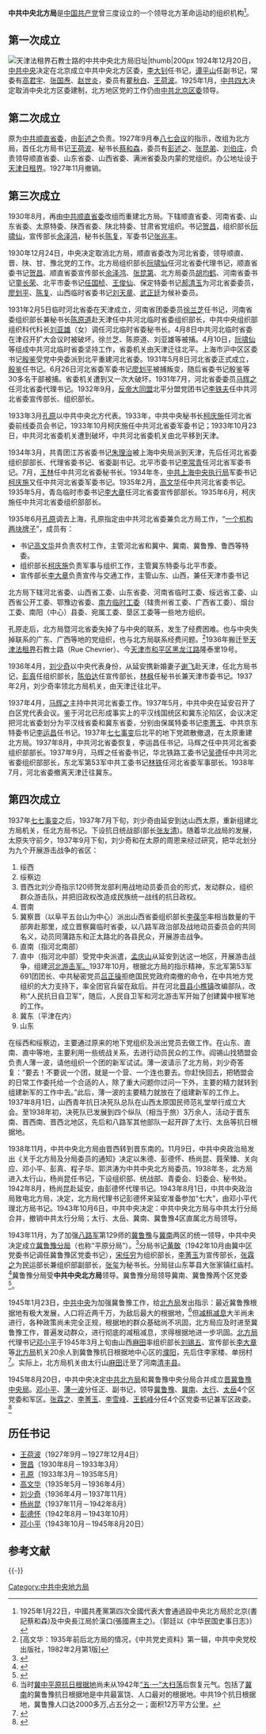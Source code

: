 '''中共中央北方局'''是[[中国共产党|中国共产党]]曾三度设立的一个领导北方革命运动的组织机构<ref>1925年1月22日，中國共產黨第四次全國代表大會通過設中央北方局於北京(書記蔡和森)及中央長江局於漢口(張國燾主之)。（郭廷以《中华民国史事日志》）</ref>。

==第一次成立==
[[File:中共中央北方局旧址.jpg|天津法租界石教士路的[[中共中央北方局旧址]]|thumb|200px]]
1924年12月20日，[[中共中央|中共中央]]决定在北京成立中共中央北方区委，[[李大钊|李大钊]]任书记，[[谭平山|谭平山]]任副书记，常委有[[高君宇|高君宇]]、[[张国焘|张国焘]]、[[赵世炎|赵世炎]]，委员有[[瞿秋白|瞿秋白]]、[[王荷波|王荷波]]。1925年1月，[[中共四大|中共四大]]决定取消中央北方区委建制，北方地区党的工作仍由[[中共北京区委|中共北京区委]]领导。

==第二次成立==
原为[[中共顺直省委|中共顺直省委]]，由[[彭述之|彭述之]]负责。1927年9月奉[[八七会议|八七会议]]的指示，改组为北方局，首任北方局书记[[王荷波|王荷波]]、秘书长[[蔡和森|蔡和森]]，委员有[[彭述之|彭述之]]、[[张昆弟|张昆弟]]、[[刘伯庄|刘伯庄]]，负责领导顺直省委、山东省委、山西省委、满洲省委及内蒙的党组织。办公地址设于[[天津日租界|天津日租界]]。1927年11月撤销。
==第三次成立==
1930年8月，再由[[中共顺直省委|中共顺直省委]]改组而重建北方局。下辖顺直省委、河南省委、山东省委、太原特委、陕西省委、陕北特委、甘肃省党组织。书记[[贺昌|贺昌]]，组织部长[[阮啸仙|阮啸仙]]，宣传部长[[余泽鸿|余泽鸿]]，秘书长[[陈复|陈复]]，军委书记[[张兆丰|张兆丰]]。

1930年12月24日，中央决定取消北方局，顺直省委改为河北省委，领导顺直、晋、陕、甘、豫北党的工作。北方局组织部长[[阮啸仙|阮啸仙]]任河北省委代理书记，顺直省委书记[[贺昌|贺昌]]、顺直省委宣传部长[[余泽鸿|余泽鸿]]、[[张昆第|张昆第]]、北方局委员[[胡均鹤|胡均鹤]]、河南省委书记[[童长荣|童长荣]]、北平市委书记[[任国桢|任国桢]]、[[王俊仙|王俊仙]]、保定特委书记[[郝清玉|郝清玉]]为河北省委委员，[[廖划平|廖划平]]、[[陈复|陈复]]、山西临时省委书记[[刘天章|刘天章]]、[[武正廷|武正廷]]为候补委员。

1931年2月5日临时河北省委在天津成立，河南省团委委员[[徐兰芝|徐兰芝]]任书记，河南省委组织部长兼秘书长[[陈原道|陈原道]]赴天津任中共河北临时省委组织部长，中共中央组织部组织科代科长[[刘亚雄|刘亚雄]]（女）调任河北临时省委秘书长。4月8日中共河北临时省委在津召开扩大会议时被破坏，徐兰芝、陈原道、刘亚雄等被捕。4月10日，[[阮啸仙|阮啸仙]]等组成中共河北临时省委坚持工作，省委机关由天津迁往北平。上海市沪中区区委书记[[殷鉴|殷鉴]]受党中央委派到北平重建河北省委。1931年5月8日河北省委正式成立，[[殷鉴|殷鉴]]任书记。6月26日河北省委军委书记[[廖划平|廖划平]]被捕叛变，随后省委书记殷鉴等30多名干部被捕。省委机关遭到又一次大破坏。1931年7月，河北省委委员[[马辉之|马辉之]]任河北省委代理书记。1932年9月，[[反帝大同盟|反帝大同盟]]北平分盟党团书记[[李铁夫|李铁夫]]任中共河北省委宣传部长、组织部长。

1933年3月[[孔原|孔原]]以中共中央北方代表。1933年，中共中央秘书长[[柯庆施|柯庆施]]任河北省委前线委员会书记，1933年10月柯庆施任中共河北省委军委书记；1933年10月23日，中共河北省委机关遭到破坏，中共河北省委机关由北平移到天津。

1934年3月，共青团江苏省委书记[[朱理治|朱理治]]被上海中央局派到天津，先后任河北省委组织部部长、代理省委书记、省委副书记。北平市委书记[[李常青|李常青]]任河北省军委书记。7月，[[王林_(1915年)|王林]]任中共河北省委秘书长。1934年冬，[[中共上海中央执行局|中共上海中央执行局]]军委书记[[柯庆施|柯庆施]]又任中共河北省委军委书记。1935年2月，[[高文华|高文华]]任中共河北省委书记。1935年5月，青岛临时市委书记[[李大章|李大章]]任河北省委宣传部部长。1935年6月，柯庆施任中共河北省委组织部部长。

1935年6月[[孔原|孔原]]调去上海，孔原指定由中共河北省委兼负北方局工作，“[[一个机构两块牌子|一个机构两块牌子]]”，成员有：
*书记[[高文华_(1904年)|高文华]]并负责农村工作，主管河北省和冀中、冀南、冀鲁豫、鲁西等特委。
*组织部长[[柯庆施|柯庆施]]负责军事与组织工作，主管冀东特委与北平市委。
*宣传部长[[李大章|李大章]]负责宣传与交通工作，主管山东、山西，兼任天津市委书记
北方局下辖河北省委、山西省工委、山东省委、河南省临时工委、绥远省工委、山西省公开工委、鄂豫边省委、[[中共南方临时工委|南方临时工委]]（辖贵州省工委、广西省工委）、烟台工委、南阳（中心）县委、宛属工委、垦区工委等一些地方组织。

孔原走后，北方局暨河北省委失掉了与中央的联系，发生了经费困难。也与中央失掉联系的广东、广西等地的党组织，也与北方局联系经费问题。<ref>[高文华：1935年前后北方局的情况，《中共党史资料》第一辑，中共中央党校出版社，1982年2月第1版]</ref>1936年搬迁至[[天津法租界|天津法租界]]石教士路（Rue Chevrier）、今[[天津市|天津市]][[和平区_(天津市)|和平区]][[黑龙江路|黑龙江路]]隆泰里19号。

1936年4月，[[刘少奇|刘少奇]]以中央代表身份，从延安携新婚妻子[[谢飞_(官员)|谢飞]]赴天津，任北方局书记，[[彭真|彭真]]任组织部长，[[陈伯达|陈伯达]]任宣传部长，[[林枫|林枫]]任秘书长兼天津市委书记。1937年2月，刘少奇率领北方局机关，由天津迁往北平。 

1937年4月，[[马辉之|马辉之]]主持中共河北省委工作。1937年5月，中共中央在延安召开了白区党代表会议。鉴于河北已形成事实上的平汉线国统区和冀东沦陷区，会议决定把河北省委划分为平汉线省委和冀东省委，分别由保属特委书记[[李菁玉|李菁玉]]、中共京东特委书记[[李运昌|李运昌]]任书记。1937年[[七七事变|七七事变]]后北平的地下党疏散撤退，在太原重建北方局。1937年8月，中共河北省委恢复，李运昌任书记，马辉之任中共河北省委组织部部长。1937年9月，马辉之任省委书记，华北铁路工委书记[[吴德|吴德]]任中共河北省委组织部部长，东北军第53军中共工委书记[[林铁|林铁]]任河北省委军事部长。1938年7月，河北省委撤离天津迁往冀东。

==第四次成立==
1937年[[七七事变|七七事变]]之后，1937年7月下旬，刘少奇由延安到达山西太原，重新组建北方局机关，任北方局书记。下设抗日统战部(部长[[张友清|张友清]])。随着华北战局的发展，太原失守前夕，1937年9月下旬，刘少奇和在太原的周恩来经过研究，把华北划分为九个开展游击战争的省区：
#绥西
#绥察边
#晋西北刘少奇指示120师贺龙部利用战地动员委员会的形式，发动群众，组织群众游击队，并把旧政权改造成民族统一战线的抗日政权。
#晋南
#冀察晋（以阜平五台山为中心）派出山西省委组织部长[[李葆华|李葆华]]率相当数量的干部奔赴那里，成立晋察冀临时省委，以八路军政治部及战地动员委员会的共同名义，动员同蒲路东和正太路北的各县民众，开展游击战争。
#直南（指河北南部）
#直中（指河北中部）受党中央派遣，[[孟庆山|孟庆山]]从延安到达这一地区，开展游击战争，组建[[河北游击军。|河北游击军。]]1937年10月，根据北方局的指示精神，东北军第53军691团团长、中共秘密党员[[吕正操|吕正操]]拒绝国民党政府南撤的命令，在中共地方党组织的大力支持下，率全团官兵留在敌后。并在河北[[晋县|晋县]][[小樵镇|小樵镇]]改编部队，改称“人民抗日自卫军”，随后，人民自卫军和河北游击军开始了创建冀中根军地的工作。
#冀东（平津在内）
#山东
在绥西和绥察边，主要通过原来的地下党组织及派出党员去做工作。在山东、直南、直中等地，主要利用一些统战关系，去进行动员民众的工作。阎锡山找牺盟会负责人薄一波，请他组织一个团的新军试试。薄一波请示了北方局，刘少奇答复：“要去！不要说一个团，就是一个营、一个连也要去。你赶快回去，把牺盟会的日常工作委托给一个合适的人，除了重大问题你过问一下外，主要的精力就转到组建新军的工作中去。”此后，薄一波的主要精力就放在了组建新军的工作上。1937年8月1日，山西青年抗日决死队总队在山西太原国民师范礼堂举行成立大会。至1938年初，决死队已发展到四个纵队（相当于旅）3万余人，活动于晋东南、晋西南、晋西北地区，先后和八路军其他部队一起开辟了太行、太岳等抗日根据地。

1938年11月，中共中央北方局由晋西转到晋东南的。11月9日，中共中央政治局发出《关于北方局及分局委员的通知》决定以朱德、彭德怀、杨尚昆、聂荣臻、关向应、邓小平、彭真、程子华、郭洪涛为中共中央北方局委员。1938年冬，北方局进入太行山，杨尚昆任书记，下设组织部、统战部、青委会、妇委会、秘书处。1942年8月，杨尚昆赴延安，由彭德怀代理书记。1943年8月1日，中共中央政治局致电北方局，决定，北方局代理书记彭德怀来延安准备参加“七大”，由邓小平代理北方局书记。1943年10月6日，中共中央决定：中共中央北方局与中共太行分局合并，撤销中共太行分局；太行、太岳、冀南、冀鲁豫4区直属北方局领导。

1943年11月，为了加强[[八路军|八路军]]第129师的[[冀鲁豫军区|冀鲁豫]]与[[冀南军区|冀南]]两区的统一领导，中共中央决定成立[[冀鲁豫分局|冀鲁豫分局]]（也称“平原分局”）。<ref>{{Cite web |url=http://paper.dzwww.com/dzrb/content/20130904/Articel21004MT.htm |title=“纪念中共中央冀鲁豫分局成立70周年座谈会11月举行”，《大众日报》，2013-09-04 |accessdate=2015-04-08 |archive-date=2020-11-05 |archive-url=https://web.archive.org/web/20201105013954/http://paper.dzwww.com/dzrb/content/20130904/Articel21004MT.htm |dead-url=no }}</ref>分局书记[[黄敬|黄敬]]（1942年10月由冀中区党委书记调任冀鲁豫区党委书记），[[宋任穷|宋任穷]]为组织部长，[[李菁玉|李菁玉]]为宣传部长，[[张霖之|张霖之]]为民运部长兼组织部副部长，[[张玺|张玺]]为秘书长。分局驻山东莘县大张家镇红庙村。<ref>{{Cite web |url=http://www.ccad.gov.cn/view/gongzuodongtai/2014/0404/6214.html |title=聊城莘县人防办组织参观中共中央冀鲁豫分局旧址接受革命传统教育 |accessdate=2015-04-08 |archive-date=2015-04-08 |archive-url=https://archive.is/20150408121030/http://www.ccad.gov.cn/view/gongzuodongtai/2014/0404/6214.html |dead-url=no }}</ref>冀鲁豫分局受'''中共中央北方局'''领导。冀鲁豫分局领导冀南、冀鲁豫两个区党委<ref>{{Cite book|title=山西历代纪事本末|last=侯伍杰主编|first=|publisher=北京：商务印书馆|year=1999年12月|isbn=7-100-02872-8|location=|pages=965}}</ref>。

1945年1月23日，[[中共中央|中共中央]]为加强冀鲁豫工作，给[[北方局|北方局]]发出指示：最近冀鲁豫根据地有极大发展，人口将近两千万，为敌后最大的根据地，<ref>当时[[冀中平原抗日根据地|冀中平原抗日根据地]]尚未从1942年[[冀中五一战役|“五·一”大扫荡]]后恢复元气。包括了[[冀南军区|冀南]]的冀鲁豫抗日根据地是中共最富饶、人口最对的根据地。中共19个抗日根据地，冀鲁豫人口达2000多万,占五分之一；面积12万平方公里。</ref>但[[减租减息|减租减息]]大半尚未进行，各种政策尚未完全正规，根据地的群众基础尚不巩固，北方局应及时进至冀鲁豫工作，普遍发动群众，进行彻底的减租减息，求得根据地进一步巩固。[[北方局|北方局]]代理书记[[邓小平|邓小平]]于1945年3月上旬由山西[[麻田镇_(左权县)|麻田]]率组织部长[[劉錫五_(孟縣)|刘锡五]]、宣传部长[[李大章|李大章]]等[[北方局|北方局]]机关20余人到冀鲁豫抗日根据地中心区的[[濮阳|濮阳]]，先后住李家楼、单拐村<ref>{{Cite book|title=濮阳红色记忆|last=濮阳市地方史志办公室编；陈玉莲主编|first=|publisher=郑州：中州古籍出版社|year=2012年6月|isbn=7-5348-3844-6|location=|pages=58}}</ref>。实际上，北方局机关由太行山[[麻田镇_(左权县)|麻田]]迁至了河南[[清丰县|清丰县]]。

1945年8月20日，中共中央决定[[中共北方局|中共北方局]]和冀鲁豫中央分局合并成立[[晋冀鲁豫中央局|晋冀鲁豫中央局]]。[[邓小平|邓小平]]、[[薄一波|薄一波]]分任正、副书记，领导[[冀鲁豫军区|冀鲁豫]]、[[冀南军区|冀南]]、[[太行军区|太行]]、[[太岳军区|太岳]]4个区党委和军区。[[张霖之|张霖之]]、[[李菁玉|李菁玉]]、[[李雪峰|李雪峰]]、[[王鹤峰|王鹤峰]]分任4个区党委书记兼军区政委。<ref>{{Cite web |url=http://www.crt.com.cn/news2007/News/shmw/131225183954909C347DE39J8CGB224A.html |title=《大众日报》：血肉之躯筑起“平原长城”——中共中央冀鲁豫(平原)分局纪事，2013-12-25 |accessdate=2015-04-08 |archive-date=2020-04-30 |archive-url=https://web.archive.org/web/20200430145747/http://www.crt.com.cn/news2007/News/shmw/131225183954909C347DE39J8CGB224A.html |dead-url=no }}</ref>

==历任书记==
*[[王荷波|王荷波]]（1927年9月－1927年12月4日）
*[[贺昌|贺昌]]（1930年8月－1933年3月）
*[[孔原|孔原]]（1933年3月－1935年5月）
*[[高文华_(1904年)|高文华]]（1935年5月－1936年4月）
*[[刘少奇|刘少奇]]（1936年4月－1937年11月）
*[[杨尚昆|杨尚昆]]（1937年11月－1942年8月）
*[[彭德怀|彭德怀]]（1942年8月－1943年10月）
*[[邓小平|邓小平]]（1943年10月－1945年8月20日）

==参考文献==
{{Reflist}}

{{-}}
{{中共中央局和中共中央地方局}}

[[Category:中共中央地方局|Category:中共中央地方局]]